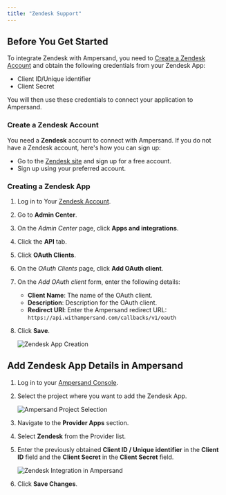 ```yaml
---
title: "Zendesk Support"
---
```


## Before You Get Started

To integrate Zendesk with Ampersand, you need to [Create a Zendesk Account](https://www.zendesk.com/) and obtain the following credentials from your Zendesk App:

- Client ID/Unique identifier
- Client Secret

You will then use these credentials to connect your application to Ampersand.

### Create a Zendesk Account

You need a **Zendesk** account to connect with Ampersand. If you do not have a Zendesk account, here's how you can sign up:

- Go to the [Zendesk site](https://www.zendesk.com/) and sign up for a free account.
- Sign up using your preferred account.

### Creating a Zendesk App

1. Log in to Your [Zendesk Account](https://www.zendesk.com/login/).
2. Go to **Admin Center**.
3. On the _Admin Center_ page, click **Apps and integrations**.
4. Click the **API** tab.
5. Click **OAuth Clients**.
6. On the _OAuth Clients_ page, click **Add OAuth client**.
7. On the _Add OAuth client_ form, enter the following details:
   - **Client Name**: The name of the OAuth client.
   - **Description**: Description for the OAuth client.
   - **Redirect URI**: Enter the Ampersand redirect URL: `https://api.withampersand.com/callbacks/v1/oauth`
8. Click **Save**.

   ![Zendesk App Creation](/images/d13687c-zendesk11.gif)

## Add Zendesk App Details in Ampersand

1. Log in to your [Ampersand Console](https://console.withampersand.com).
2. Select the project where you want to add the Zendesk App.

   ![Ampersand Project Selection](/images/2faaa99-Ampersand.png)

3. Navigate to the **Provider Apps** section.
4. Select **Zendesk** from the Provider list.
5. Enter the previously obtained **Client ID / Unique identifier** in the **Client ID** field and the **Client Secret** in the **Client Secret** field.

   ![Zendesk Integration in Ampersand](/images/3859271-zendesk12.gif)

6. Click **Save Changes**.

